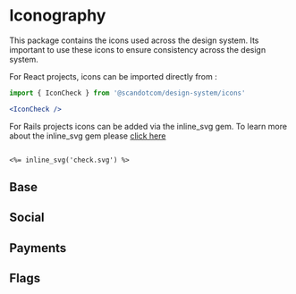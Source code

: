 
<Meta title="Iconography" />

# Iconography

This package contains the icons used across the design system. Its important to use these icons to ensure consistency across the design system.

For React projects, icons can be imported directly from :

```jsx
import { IconCheck } from '@scandotcom/design-system/icons'

<IconCheck />
```

For Rails projects icons can be added via the inline_svg gem. To learn more about the inline_svg gem please [click here](https://github.com/jamesmartin/inline_svg)

```erb

<%= inline_svg('check.svg') %>

```



## Base 

<IconGallery>
  <IconItem name="alert_circle">
    <Icons.IconAlertCircle />
  </IconItem>
  <IconItem name="arrow_right">
    <Icons.IconArrowRight />
  </IconItem>
  <IconItem name="check">
    <Icons.IconCheck />
  </IconItem>
  <IconItem name="close">
    <Icons.IconClose />
  </IconItem>
  <IconItem name="chevron_down">
    <Icons.IconChevronDown />
  </IconItem>
  <IconItem name="dot">
    <Icons.IconDot />
  </IconItem>
  <IconItem name="filter">
    <Icons.IconFilter />
  </IconItem>
  <IconItem name="heart_handshake">
    <Icons.IconHeartHandshake />
  </IconItem>
  <IconItem name="info_circle">
    <Icons.IconInfoCircle />
  </IconItem>
  <IconItem name="logo">
    <Icons.Logo />
  </IconItem>
  <IconItem name="menu">
    <Icons.IconMenu />
  </IconItem>
  <IconItem name="money_search">
    <Icons.IconMoneySearch />
  </IconItem>
  <IconItem name="pin">
    <Icons.IconPin />
  </IconItem>
  <IconItem name="rapid">
    <Icons.IconRapid />
  </IconItem>
  <IconItem name="search">
    <Icons.IconSearch />
  </IconItem>
  <IconItem name="star (.png)">
    <Icons.IconStar />
  </IconItem>
</IconGallery>

## Social
<IconGallery>
  <IconItem name="facebook">
    <Icons.IconFacebook />
  </IconItem>
  <IconItem name="twitter">
    <Icons.IconTwitter />
  </IconItem>
  <IconItem name="instagram">
    <Icons.IconInstagram />
  </IconItem>
  <IconItem name="linkedIn">
    <Icons.IconLinkedIn />
  </IconItem>
  <IconItem name="youtube">
    <Icons.IconYoutube />
  </IconItem>
</IconGallery>

## Payments
<IconGallery>
  <IconItem name="american_express">
    <Icons.IconAmericaExpress />
  </IconItem>
  <IconItem name="master_card">
    <Icons.IconMasterCard />
  </IconItem>
  <IconItem name="paypal">
    <Icons.IconPayPal />
  </IconItem>
  <IconItem name="visa">
    <Icons.IconVisa />
  </IconItem>
</IconGallery>

## Flags
<IconGallery>
 <IconItem name="uk">
    <Icons.IconUK />
  </IconItem>
  <IconItem name="us">
    <Icons.IconUSA />
  </IconItem>
</IconGallery>

